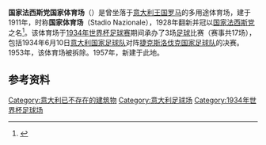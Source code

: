 {{noteTA|G1=足球|G2=意甲}}
{{Infobox Stadium
| stadium_name      = 国家法西斯党国家体育场
| nickname          =
| image             = File:Stadio Pnf.jpg
| location          = [[意大利|意大利]][[罗马|罗马]]
| coordinates       = 
| broke_ground      = 1911<ref>{{Cite news|title=I Lavori alla "Stadium" di Roma|publisher=La Lettura Sportiva|date=26 February 1911|page=6 (163)}}</ref>
| opened            = 1911
| renovated         =
| expanded          =
| closed            = 1953
| demolished        = 1957
| owner             = [[罗马|罗马市政府]]
| operator          =
| surface           = 天然草地
| Constructor       =
| construction_cost =
| architect         = 
| former_names      =
| nicknames         =
| tenants           = [[拉素體育會|拉素體育會]]（1931–1953）<br> [[羅馬體育俱樂部|羅馬體育俱樂部]]（1940–1953）
| seating_capacity  = 47,300
| dimensions        = 105 m × 68 m
}}
'''国家法西斯党国家体育场'''（{{lang-it|Stadio Nazionale PNF}}）是曾坐落于[[意大利王国|意大利王国]][[罗马|罗马]]的多用途体育场，建于1911年，时称'''国家体育场'''（Stadio Nazionale），1928年翻新并冠以[[国家法西斯党|国家法西斯党]]之名<ref>{{cite news|url=http://ricerca.repubblica.it/repubblica/archivio/repubblica/1988/02/17/dal-1911-ad-oggi-tutti-gli-stadi.html|title=DAL 1911 AD OGGI TUTTI GLI STADI DI ROMA|date=17 February 1988|work=La Repubblica|language=it|accessdate=19 April 2015|archive-date=2016-08-21|archive-url=https://web.archive.org/web/20160821085526/http://ricerca.repubblica.it/repubblica/archivio/repubblica/1988/02/17/dal-1911-ad-oggi-tutti-gli-stadi.html|dead-url=no}}</ref>。该体育场于[[1934年世界杯足球赛|1934年世界杯足球赛]]期间承办了3场[[足球|足球]]比赛（赛事共17场），包括1934年6月10日[[意大利国家足球队|意大利国家足球队]]对阵[[捷克斯洛伐克国家足球队|捷克斯洛伐克国家足球队]]的决赛。1953年，该体育场被拆除。1957年，{{le|弗拉米尼奥体育场|Stadio Flaminio}}新建于此地。

== 参考资料 ==
{{reflist}}
{{s-start}}
{{succession box |
  title=[[世界杯足球赛|世界杯足球赛]]<br>决赛场地|
  before=[[世紀球場|世紀球場]] <br/>[[乌拉圭|乌拉圭]][[蒙得维的亚|蒙得维的亚]]|
  after=[[伊芙庄园奥林匹克体育场|伊芙庄园奥林匹克体育场]] <br/>[[法国|法国]][[巴黎|巴黎]]|
  years=[[1934年世界杯足球赛|1934]]
}}
{{s-end}}
{{FIFA World Cup Final stadiums}}
[[Category:意大利已不存在的建筑物|Category:意大利已不存在的建筑物]]
[[Category:意大利足球场|Category:意大利足球场]]
[[Category:1934年世界杯足球场|Category:1934年世界杯足球场]]